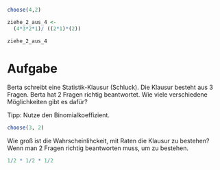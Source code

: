 
```r
choose(4,2)
```

```r
ziehe_2_aus_4 <-
  (4*3*2*1)/ ((2*1)*(2))

ziehe_2_aus_4
```



# Aufgabe

Berta schreibt eine Statistik-Klausur (Schluck).
Die Klausur besteht aus 3 Fragen.
Berta hat 2 Fragen richtig beantwortet.
Wie viele verschiedene Möglichkeiten gibt es dafür?

Tipp: Nutze den Binomialkoeffizient.


```r
choose(3, 2)
```


Wie groß ist die Wahrscheinlihckeit, mit Raten die Klausur zu bestehen? Wenn man 2 Fragen richtig beantworten muss, um zu bestehen.


```r
1/2 * 1/2 * 1/2
```


